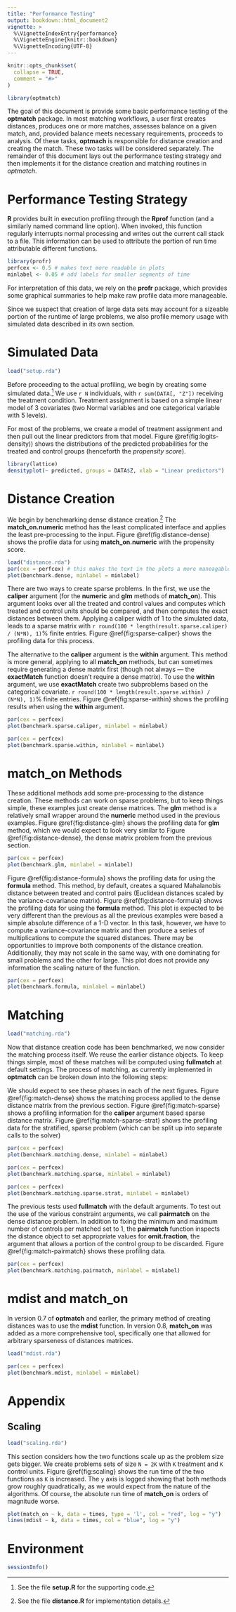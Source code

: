```yaml
---
title: "Performance Testing"
output: bookdown::html_document2
vignette: >
  %\VignetteIndexEntry{performance}
  %\VignetteEngine{knitr::bookdown}
  %\VignetteEncoding{UTF-8}
---
```


```r
knitr::opts_chunk$set(
  collapse = TRUE,
  comment = "#>"
)
```

```r
library(optmatch)
```
The goal of this document is provide some basic performance testing of the
**optmatch** package. In most matching workflows, a user first creates
distances, produces one or more matches, assesses balance on a given match,
and, provided balance meets necessary requirements, proceeds to analysis. Of
these tasks, **optmach** is responsible for distance creation and
creating the match. These two tasks will be considered separately. The
remainder of this document lays out the performance testing strategy and then
implements it for the distance creation and matching routines in
*optmatch*.

# Performance Testing Strategy

**R** provides built in execution profiling through the **Rprof**
function (and a similarly named command line option). When invoked, this
function regularly interrupts normal processing and writes out the current
call stack to a file. This information can be used to attribute the portion of
run time attributable different functions.

```r
library(profr)
perfcex <- 0.5 # makes text more readable in plots
minlabel <- 0.05 # add labels for smaller segments of time
```

For interpretation of this data, we rely on the **profr** package, which
provides some graphical summaries to help make raw profile data more manageable.

Since we suspect that creation of large data sets may account for a sizeable
portion of the runtime of large problems, we also profile memory usage
with simulated data described in its own section.

# Simulated Data

```r
load("setup.rda")
```

Before proceeding to the actual profiling, we begin by creating some simulated
data.^[See the file **setup.R** for the supporting code.]
We use `r N` individuals, with `r sum(DATA[, "Z"])` receiving the
treatment condition.
Treatment assignment is based on a
simple linear model of 3 covariates (two Normal variables and one categorical
variable with 5 levels).

For most of the problems, we create a model of treatment assignment and then
pull out the linear predictors from that model.
Figure \@ref(fig:logits-density))
shows the distributions of the predicted probabilities for the treated and
control groups (henceforth the *propensity score*).

```r
library(lattice)
densityplot(~ predicted, groups = DATA$Z, xlab = "Linear predictors")
```

# Distance Creation

We begin by benchmarking dense distance creation.^[See the file
**distance.R** for implementation details.] The **match_on.numeric**
method has the least complicated interface and applies the least
pre-processing to the input. Figure \@ref(fig:distance-dense) shows the profile data for
using **match_on.numeric** with the propensity score.

```r
load("distance.rda")
par(cex = perfcex) # this makes the text in the plots a more maneagable size.
plot(benchmark.dense, minlabel = minlabel)
```

There are two ways to create sparse problems. In the first, we use the
**caliper** argument (for the **numeric** and **glm** methods
of **match_on**). This argument looks over all the treated and control
values and computes which treated and control units should be compared, and
then computes the exact distances between them. Applying a caliper width of 1
to the simulated data, leads to a sparse matrix with
`r round(100 * length(result.sparse.caliper) / (N*N), 1)`% finite
entries. Figure \@ref{fig:sparse-caliper} shows the profiling data for this
process.

The alternative to the **caliper** argument is the **within**
argument.
This method is more general, applying to all **match_on** methods, but can sometimes
require generating a dense matrix first (though not always --- the
**exactMatch** function doesn't require a dense matrix). To use the
**within** argument, we use **exactMatch** create two subproblems
based on the categorical covariate.
`r round(100 * length(result.sparse.within) / (N*N), 1)`% finite
entries. Figure \@ref{fig:sparse-within} shows the profiling results when using
the **within** argument.

```r
par(cex = perfcex)
plot(benchmark.sparse.caliper, minlabel = minlabel)
```

```r
par(cex = perfcex)
plot(benchmark.sparse.within, minlabel = minlabel)
```

# **match_on** Methods

These additional methods add some pre-processing to the distance creation.
These methods can work on sparse problems, but to keep things simple, these examples
just create dense matrices. The **glm** method is a relatively small
wrapper around the **numeric** method used in the previous examples.
Figure \@ref{fig:distance-glm} shows the profiling data for **glm**
method, which we would expect to look very similar to
Figure \@ref{fig:distance-dense}, the dense matrix problem from the previous
section.

```r
par(cex = perfcex)
plot(benchmark.glm, minlabel = minlabel)
```

Figure \@ref{fig:distance-formula} shows the
profiling data for using the **formula** method. This method, by default,
creates a squared Mahalanobis distance between treated and control pairs (Euclidean
distances scaled by the variance-covariance matrix).
Figure \@ref{fig:distance-formula} shows the profiling data for using the
**formula** method. This plot is expected to be very different than
the previous as all the previous examples were based a simple absolute
difference of a 1-D vector. In this task, however, we have to compute a
variance-covariance matrix and then produce a series of multiplications to
compute the squared distances. There may be opportunities to improve both
components of the distance creation. Additionally, they may not scale in the
same way, with one dominating for small problems and the other for large. This
plot does not provide any information the scaling nature of the function.

```r
par(cex = perfcex)
plot(benchmark.formula, minlabel = minlabel)
```
# Matching

```r
load("matching.rda")
```

Now that distance creation code has been benchmarked, we now consider the
matching process itself. We reuse the earlier distance objects. To keep things
simple, most of these matches will be computed using **fullmatch** at
default settings. The process of matching, as currently implemented in
**optmatch** can be broken down into the following steps:

\begin{enumerate}
  \item The specification for the match is check for basic sanity.
  \item If there are clear subproblems (such as those created using
  **exactMatch**), the problem is broken into multiple parts, and each
  of the next steps is run for each component.
  \item From the matrix representation of the distances (which is potentially
  sparse), a new matrix is formed with a row for each valid comparison. The data in
  each row is the treated unit, the control unit, and the distance (an
  adjacency matrix).
  \item This representation is passed to the Fortran solver, along with the
  fixed elements of the matching process.
  \item The results of the solver and turned into an **optmatch** object,
  a factor where the names corresponds to the names of the units and the
  levels to the matched groups. This object also stores additional information
  about the match as attributes. (If the match was split into multiple
  components, it is combined here.)
\end{enumerate}

We should expect to see these phases in each of the next figures.
Figure \@ref{fig:match-dense} shows the matching process applied to the dense
distance matrix from the previous section. Figure \@ref{fig:match-sparse} shows
a profiling information for the **caliper** argument based sparse distance
matrix. Figure \@ref{fig:match-sparse-strat} shows the profiling data for the
stratified, sparse problem (which can be split up into separate calls to the
solver)

```r
par(cex = perfcex)
plot(benchmark.matching.dense, minlabel = minlabel)
```

```r
par(cex = perfcex)
plot(benchmark.matching.sparse, minlabel = minlabel)
```

```r
par(cex = perfcex)
plot(benchmark.matching.sparse.strat, minlabel = minlabel)
```

The previous tests used **fullmatch** with the default arguments. To test
out the use of the various constraint arguments, we call **pairmatch**
on the dense distance problem. In addition to fixing the minimum and maximum
number of controls per matched set to 1, the **pairmatch** function inspects the
distance object to set appropriate values for **omit.fraction**, the
argument that allows a portion of the control group to be discarded.
Figure \@ref{fig:match-pairmatch} shows these profiling data.

```r
par(cex = perfcex)
plot(benchmark.matching.pairmatch, minlabel = minlabel)
```

# **mdist** and **match_on**

In version 0.7 of **optmatch** and earlier, the primary method of
creating distances was to use the **mdist** function. In version 0.8,
**match_on** was added as a more comprehensive tool, specifically one
that allowed for arbitrary sparseness of distances matrices.

```r
load("mdist.rda")
```

```r
par(cex = perfcex)
plot(benchmark.mdist, minlabel = minlabel)
```

# Appendix {-}

## Scaling

```r
load("scaling.rda")
```

This section considers how the two functions scale up as the problem size gets
bigger. We create problems sets of size `N = 2K` with `K` treatment and `K`
control units. Figure \@ref{fig:scaling} shows the run time of the two functions as `K` is
increased. The `y` axis is logged showing that both methods grow roughly
quadratically, as we would expect from the nature of the algorithms. Of
course, the absolute run time of **match_on** is orders of magnitude
worse.

```r
plot(match_on ~ k, data = times, type = 'l', col = "red", log = "y")
lines(mdist ~ k, data = times, col = "blue", log = "y")
```

# Environment

```r
sessionInfo()
```
